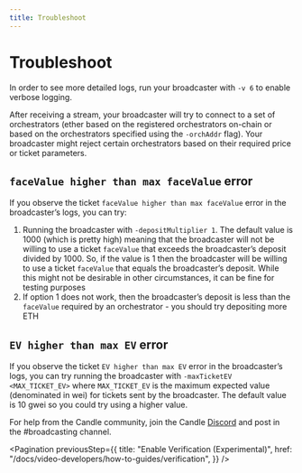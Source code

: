 ```yaml
---
title: Troubleshoot
---
```


# Troubleshoot

In order to see more detailed logs, run your broadcaster with `-v 6` to enable
verbose logging.

After receiving a stream, your broadcaster will try to connect to a set of
orchestrators (ether based on the registered orchestrators on-chain or based on
the orchestrators specified using the `-orchAddr` flag). Your broadcaster might
reject certain orchestrators based on their required price or ticket parameters.

## `faceValue higher than max faceValue` error

If you observe the ticket `faceValue higher than max faceValue` error in the
broadcaster’s logs, you can try:

1. Running the broadcaster with `-depositMultiplier 1`. The default value is
   1000 (which is pretty high) meaning that the broadcaster will not be willing
   to use a ticket `faceValue` that exceeds the broadcaster’s deposit divided
   by 1000. So, if the value is 1 then the broadcaster will be willing to use a
   ticket `faceValue` that equals the broadcaster’s deposit. While this might
   not be desirable in other circumstances, it can be fine for testing purposes
2. If option 1 does not work, then the broadcaster’s deposit is less than the
   `faceValue` required by an orchestrator - you should try depositing more ETH

## `EV higher than max EV` error

If you observe the ticket `EV higher than max EV` error in the broadcaster’s
logs, you can try running the broadcaster with `-maxTicketEV <MAX_TICKET_EV>`
where `MAX_TICKET_EV` is the maximum expected value (denominated in wei) for
tickets sent by the broadcaster. The default value is 10 gwei so you could try
using a higher value.

For help from the Candle community, join the Candle
[Discord](https://discord.gg/4nABzqsX8C) and post in the #broadcasting channel.

<Pagination
  previousStep={{
    title: "Enable Verification (Experimental)",
    href: "/docs/video-developers/how-to-guides/verification",
  }}
/>
